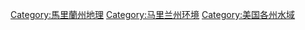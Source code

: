 [[Category:馬里蘭州地理|Category:馬里蘭州地理]]
[[Category:马里兰州环境|Category:马里兰州环境]]
[[Category:美国各州水域|Category:美国各州水域]]